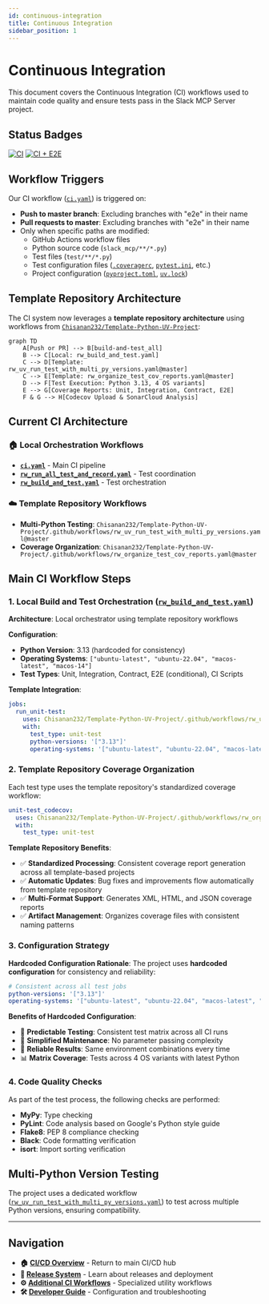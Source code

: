 ```yaml
---
id: continuous-integration  
title: Continuous Integration
sidebar_position: 1
---
```


# Continuous Integration

This document covers the Continuous Integration (CI) workflows used to maintain code quality and ensure tests pass in the Slack MCP Server project.

## Status Badges

[![CI](https://github.com/Chisanan232/slack-mcp-server/actions/workflows/ci.yaml/badge.svg)](https://github.com/Chisanan232/slack-mcp-server/actions/workflows/ci.yaml)
[![CI + E2E](https://github.com/Chisanan232/slack-mcp-server/actions/workflows/ci_includes_e2e_test.yaml/badge.svg)](https://github.com/Chisanan232/slack-mcp-server/actions/workflows/ci_includes_e2e_test.yaml)

## Workflow Triggers

Our CI workflow ([`ci.yaml`](https://github.com/Chisanan232/slack-mcp-server/blob/master/.github/workflows/ci.yaml)) is triggered on:

- **Push to master branch**: Excluding branches with "e2e" in their name
- **Pull requests to master**: Excluding branches with "e2e" in their name
- Only when specific paths are modified:
  - GitHub Actions workflow files
  - Python source code (`slack_mcp/**/*.py`)
  - Test files (`test/**/*.py`)
  - Test configuration files ([`.coveragerc`](https://github.com/Chisanan232/slack-mcp-server/blob/master/.coveragerc), [`pytest.ini`](https://github.com/Chisanan232/slack-mcp-server/blob/master/pytest.ini), etc.)
  - Project configuration ([`pyproject.toml`](https://github.com/Chisanan232/slack-mcp-server/blob/master/pyproject.toml), [`uv.lock`](https://github.com/Chisanan232/slack-mcp-server/blob/master/uv.lock))

## Template Repository Architecture

The CI system now leverages a **template repository architecture** using workflows from [`Chisanan232/Template-Python-UV-Project`](https://github.com/Chisanan232/Template-Python-UV-Project):

```mermaid
graph TD
    A[Push or PR] --> B[build-and-test_all]
    B --> C[Local: rw_build_and_test.yaml]
    C --> D[Template: rw_uv_run_test_with_multi_py_versions.yaml@master]
    C --> E[Template: rw_organize_test_cov_reports.yaml@master]
    D --> F[Test Execution: Python 3.13, 4 OS variants]
    E --> G[Coverage Reports: Unit, Integration, Contract, E2E]
    F & G --> H[Codecov Upload & SonarCloud Analysis]
```

## Current CI Architecture

### **🏠 Local Orchestration Workflows**
- **[`ci.yaml`](https://github.com/Chisanan232/slack-mcp-server/blob/master/.github/workflows/ci.yaml)** - Main CI pipeline
- **[`rw_run_all_test_and_record.yaml`](https://github.com/Chisanan232/slack-mcp-server/blob/master/.github/workflows/rw_run_all_test_and_record.yaml)** - Test coordination
- **[`rw_build_and_test.yaml`](https://github.com/Chisanan232/slack-mcp-server/blob/master/.github/workflows/rw_build_and_test.yaml)** - Test orchestration

### **☁️ Template Repository Workflows**
- **Multi-Python Testing**: `Chisanan232/Template-Python-UV-Project/.github/workflows/rw_uv_run_test_with_multi_py_versions.yaml@master`
- **Coverage Organization**: `Chisanan232/Template-Python-UV-Project/.github/workflows/rw_organize_test_cov_reports.yaml@master`

## Main CI Workflow Steps

### 1. Local Build and Test Orchestration ([`rw_build_and_test.yaml`](https://github.com/Chisanan232/slack-mcp-server/blob/master/.github/workflows/rw_build_and_test.yaml))

**Architecture**: Local orchestrator using template repository workflows

**Configuration**:
- **Python Version**: 3.13 (hardcoded for consistency)
- **Operating Systems**: `["ubuntu-latest", "ubuntu-22.04", "macos-latest", "macos-14"]`
- **Test Types**: Unit, Integration, Contract, E2E (conditional), CI Scripts

**Template Integration**:
```yaml
jobs:
  run_unit-test:
    uses: Chisanan232/Template-Python-UV-Project/.github/workflows/rw_uv_run_test_with_multi_py_versions.yaml@master
    with:
      test_type: unit-test
      python-versions: '["3.13"]'
      operating-systems: '["ubuntu-latest", "ubuntu-22.04", "macos-latest", "macos-14"]'
```

### 2. Template Repository Coverage Organization

Each test type uses the template repository's standardized coverage workflow:

```yaml
unit-test_codecov:
  uses: Chisanan232/Template-Python-UV-Project/.github/workflows/rw_organize_test_cov_reports.yaml@master
  with:
    test_type: unit-test
```

**Template Repository Benefits**:
- ✅ **Standardized Processing**: Consistent coverage report generation across all template-based projects
- ✅ **Automatic Updates**: Bug fixes and improvements flow automatically from template repository
- ✅ **Multi-Format Support**: Generates XML, HTML, and JSON coverage reports
- ✅ **Artifact Management**: Organizes coverage files with consistent naming patterns

### 3. Configuration Strategy

**Hardcoded Configuration Rationale**:
The project uses **hardcoded configuration** for consistency and reliability:

```yaml
# Consistent across all test jobs
python-versions: '["3.13"]'
operating-systems: '["ubuntu-latest", "ubuntu-22.04", "macos-latest", "macos-14"]'
```

**Benefits of Hardcoded Configuration**:
- 🎯 **Predictable Testing**: Consistent test matrix across all CI runs
- 🔧 **Simplified Maintenance**: No parameter passing complexity
- 🚀 **Reliable Results**: Same environment combinations every time
- 📊 **Matrix Coverage**: Tests across 4 OS variants with latest Python

### 4. Code Quality Checks

As part of the test process, the following checks are performed:
- **MyPy**: Type checking
- **PyLint**: Code analysis based on Google's Python style guide
- **Flake8**: PEP 8 compliance checking
- **Black**: Code formatting verification
- **isort**: Import sorting verification

## Multi-Python Version Testing

The project uses a dedicated workflow ([`rw_uv_run_test_with_multi_py_versions.yaml`](https://github.com/Chisanan232/slack-mcp-server/blob/master/.github/workflows/rw_uv_run_test_with_multi_py_versions.yaml)) to test across multiple Python versions, ensuring compatibility.

---

## Navigation

- **🏠 [CI/CD Overview](./index)** - Return to main CI/CD hub
- **🔄 [Release System](./release-system)** - Learn about releases and deployment
- **⚙️ [Additional CI Workflows](./additional-ci-workflows)** - Specialized utility workflows
- **🛠️ [Developer Guide](./developer-guide)** - Configuration and troubleshooting
